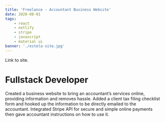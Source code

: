 ```yaml
---
title: 'Freelance - Accountant Business Website'
date: 2020-08-01
tags:
    - react
    - netlify
    - stripe
    - javascript
    - material ui
banner: './estela-site.jpg'
---
```



<Link to="https://estelagabo.com/" target="_blank" rel="noopener noreferrer">
    Link to site.
</Link>

<h1>Fullstack Developer</h1>

Created a business website to bring an accountant’s services online, providing information and removes hassle.
Added a client tax filing checklist form and hooked up the information to be directly emailed to the accountant.
Integrated Stripe API for secure and simple online payments then gave accountant instructions on how to use it.
